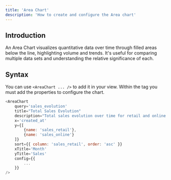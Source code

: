 ```yaml
---
title: 'Area Chart'
description: 'How to create and configure the Area chart'
---
```


## Introduction
An Area Chart visualizes quantitative data over time through filled areas below the line, highlighting volume and trends. It's useful for comparing multiple data sets and understanding the relative significance of each.

## Syntax
You can use `<AreaChart ... />` to add it in your view. Within the tag you must add the properties to configure the chart.

``` js
<AreaChart
	query='sales_evolution'
    title="Total Sales Evolution"
    description="Total sales evolution over time for retail and online sales."
    x='created_at'
    y={[
		{name: 'sales_retail'},
		{name: 'sales_online'}
    ]}
    sort={{ column: 'sales_retail', order: 'asc' }}
    xTitle='Month'
    yTitle='Sales'
    config={{
        ...
    }}
/>
```

<CommonChartsDocs />
